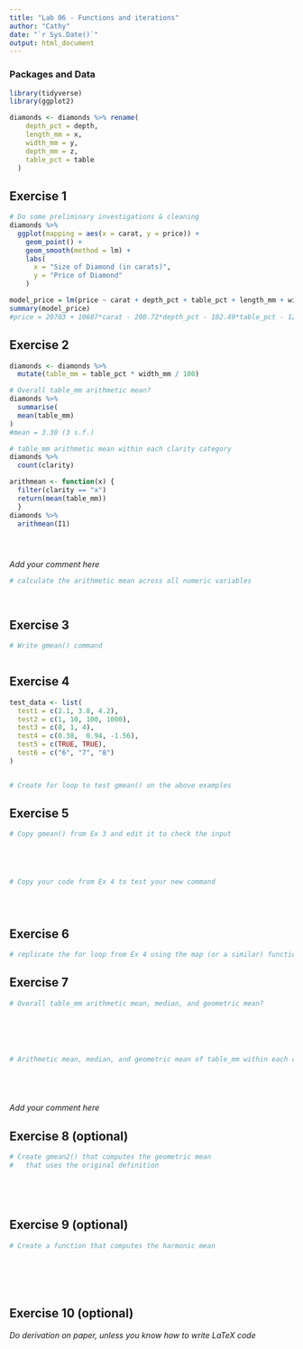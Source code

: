 ```yaml
---
title: "Lab 06 - Functions and iterations"
author: "Cathy"
date: "`r Sys.Date()`"
output: html_document
---
```



### Packages and Data

```r
library(tidyverse) 
library(ggplot2)
```

```r
diamonds <- diamonds %>% rename(
    depth_pct = depth,
    length_mm = x,
    width_mm = y,
    depth_mm = z,
    table_pct = table
  )
```


## Exercise 1

```r
# Do some preliminary investigations & cleaning
diamonds %>%
  ggplot(mapping = aes(x = carat, y = price)) + 
    geom_point() + 
    geom_smooth(method = lm) +
    labs(
      x = "Size of Diamond (in carats)",
      y = "Price of Diamond"
    )

model_price = lm(price ~ carat + depth_pct + table_pct + length_mm + width_mm, data = diamonds)
summary(model_price)
#price = 20703 + 10687*carat - 200.72*depth_pct - 102.49*table_pct - 1293.5*length_mm + 69.575*width_mm
```


## Exercise 2

```r

diamonds <- diamonds %>%
  mutate(table_mm = table_pct * width_mm / 100)

# Overall table_mm arithmetic mean?
diamonds %>%
  summarise(
  mean(table_mm)
)
#mean = 3.30 (3 s.f.)

# table_mm arithmetic mean within each clarity category
diamonds %>%
  count(clarity)

arithmean <- function(x) {
  filter(clarity == "x")
  return(mean(table_mm))
  }
diamonds %>%
  arithmean(I1)





```

_Add your comment here_

```r
# calculate the arithmetic mean across all numeric variables




```

## Exercise 3

```r
# Write gmean() command



```

## Exercise 4

```r

test_data <- list(
  test1 = c(2.1, 3.8, 4.2),
  test2 = c(1, 10, 100, 1000),
  test3 = c(0, 1, 4),
  test4 = c(0.38,  0.94, -1.56),
  test5 = c(TRUE, TRUE),
  test6 = c("6", "7", "8")
)


# Create for loop to test gmean() on the above examples


```


## Exercise 5

```r
# Copy gmean() from Ex 3 and edit it to check the input





# Copy your code from Ex 4 to test your new command





```

## Exercise 6

```r
# replicate the for loop from Ex 4 using the map (or a similar) function

```


## Exercise 7

```r
# Overall table_mm arithmetic mean, median, and geometric mean?






# Arithmetic mean, median, and geometric mean of table_mm within each clarity category






```

_Add your comment here_


## Exercise 8 (optional)

```r
# Create gmean2() that computes the geometric mean 
#   that uses the original definition






```


## Exercise 9 (optional)

```r
# Create a function that computes the harmonic mean







```

## Exercise 10 (optional)

_Do derivation on paper, unless you know how to write LaTeX code_
